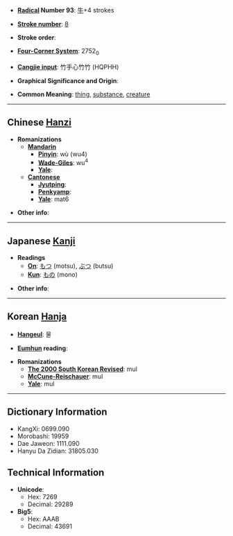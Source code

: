* '''[[Wiktionary:Chinese radical index| Radical]] Number 93''': [[Wiktionary:Chinese radical index 牛|牛]]+4 strokes

* '''[[Wiktionary:Chinese total strokes index|Stroke number]]''': [[Wiktionary:Chinese total strokes index 8|8]]

* '''Stroke order''': 

* '''[[Wiktionary:Chinese four corner index|Four-Corner System]]''': 2752<sub>0</sub>

* '''[[Wiktionary:Chinese Cangjie index|Cangjie input]]''': 竹手心竹竹 (HQPHH)

* '''Graphical Significance and Origin''': 

* '''Common Meaning''': [[thing]], [[substance]], [[creature]]

----

== Chinese [[Hanzi]] ==

* '''Romanizations'''
** '''[[Mandarin]]'''
*** '''[[Pinyin]]''': wù (wu4)
*** '''[[Wade-Giles]]''': wu<sup>4</sup>
*** '''[[Yale]]''': 
** '''[[Cantonese]]'''
*** '''[[Jyutping]]''':
*** '''[[Penkyamp]]''': 
*** '''[[Yale]]''': mat6

* '''Other info''': 

----

== Japanese [[Kanji]] ==

* '''Readings'''
** '''[[On]]''': [[もつ]] (motsu), [[ぶつ]] (butsu)
** '''[[Kun]]''': [[もの]] (mono)

* '''Other info''':  

----

== Korean [[Hanja]] ==

* '''[[Hangeul]]''': 물

* '''[[Eumhun]] reading''': 

* '''Romanizations'''
** '''[[The 2000 South Korean Revised Romanization|The 2000 South Korean Revised]]''': mul
** '''[[McCune-Reischauer]]''': mul
** '''[[Yale]]''': mul

----

== Dictionary Information ==

* KangXi: 0699.090
* Morobashi: 19959
* Dae Jaweon: 1111.090
* Hanyu Da Zidian: 31805.030

== Technical Information ==

* '''Unicode''':
** Hex: 7269
** Decimal: 29289
* '''Big5''':
** Hex: AAAB
** Decimal: 43691
